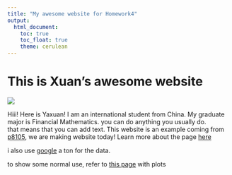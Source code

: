 ```yaml
---
title: "My awesome website for Homework4"
output: 
  html_document:
    toc: true
    toc_float: true
    theme: cerulean
---
```


# This is Xuan's awesome website

![](https://media.giphy.com/media/drXGoW1iudhKw/giphy.gif)

Hiii! Here is Yaxuan!
I am an international student from China. My graduate major is Financial Mathematics.
you can do anything you usually do.  
that means that you can add text.
This website is an example coming from [p8105](https://p8105.com/making_websites.html),
we are making website today! Learn more about the page [here](about.html)

i also use [google](https://www.google.com/) a ton for the data.

to show some normal use, refer to [this page](plots.html) with plots

